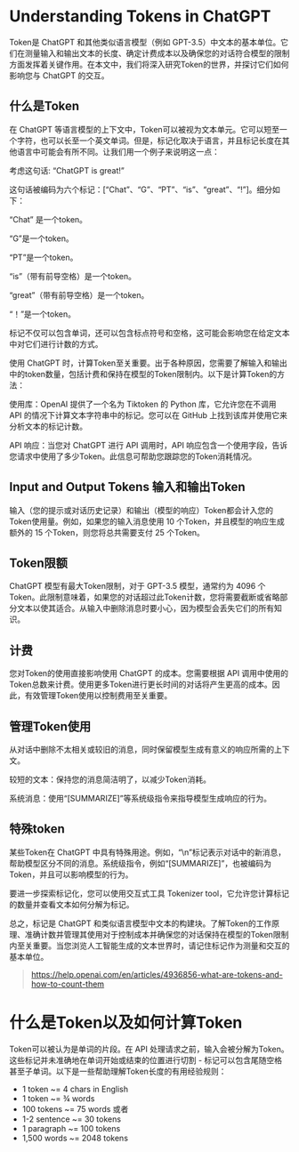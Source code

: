 # Understanding Tokens in ChatGPT

Token是 ChatGPT 和其他类似语言模型（例如 GPT-3.5）中文本的基本单位。它们在测量输入和输出文本的长度、确定计费成本以及确保您的对话符合模型的限制方面发挥着关键作用。在本文中，我们将深入研究Token的世界，并探讨它们如何影响您与 ChatGPT 的交互。

## 什么是Token

在 ChatGPT 等语言模型的上下文中，Token可以被视为文本单元。它可以短至一个字符，也可以长至一个英文单词。但是，标记化取决于语言，并且标记长度在其他语言中可能会有所不同。让我们用一个例子来说明这一点：

考虑这句话: “ChatGPT is great!”

这句话被编码为六个标记：[“Chat”、“G”、“PT”、“is”、“great”、“!”]。细分如下：

“Chat” 是一个token。

“G”是一个token。

“PT”是一个token。

“is”（带有前导空格）是一个token。

“great”（带有前导空格）是一个token。

“！”是一个token。

标记不仅可以包含单词，还可以包含标点符号和空格，这可能会影响您在给定文本中对它们进行计数的方式。

使用 ChatGPT 时，计算Token至关重要。出于各种原因，您需要了解输入和输出中的token数量，包括计费和保持在模型的Token限制内。以下是计算Token的方法：

使用库：OpenAI 提供了一个名为 Tiktoken 的 Python 库，它允许您在不调用 API 的情况下计算文本字符串中的标记。您可以在 GitHub 上找到该库并使用它来分析文本的标记计数。

API 响应：当您对 ChatGPT 进行 API 调用时，API 响应包含一个使用字段，告诉您请求中使用了多少Token。此信息可帮助您跟踪您的Token消耗情况。

## Input and Output Tokens 输入和输出Token

输入（您的提示或对话历史记录）和输出（模型的响应）Token都会计入您的Token使用量。例如，如果您的输入消息使用 10 个Token，并且模型的响应生成额外的 15 个Token，则您将总共需要支付 25 个Token。

## Token限额

ChatGPT 模型有最大Token限制，对于 GPT-3.5 模型，通常约为 4096 个Token。此限制意味着，如果您的对话超过此Token计数，您将需要截断或省略部分文本以使其适合。从输入中删除消息时要小心，因为模型会丢失它们的所有知识。

## 计费

您对Token的使用直接影响使用 ChatGPT 的成本。您需要根据 API 调用中使用的Token总数来计费。使用更多Token进行更长时间的对话将产生更高的成本。因此，有效管理Token使用以控制费用至关重要。

## 管理Token使用

从对话中删除不太相关或较旧的消息，同时保留模型生成有意义的响应所需的上下文。

较短的文本：保持您的消息简洁明了，以减少Token消耗。

系统消息：使用“[SUMMARIZE]”等系统级指令来指导模型生成响应的行为。

## 特殊token

某些Token在 ChatGPT 中具有特殊用途。例如，“\n”标记表示对话中的新消息，帮助模型区分不同的消息。系统级指令，例如“[SUMMARIZE]”，也被编码为Token，并且可以影响模型的行为。

要进一步探索标记化，您可以使用交互式工具 Tokenizer tool，它允许您计算标记的数量并查看文本如何分解为标记。

总之，标记是 ChatGPT 和类似语言模型中文本的构建块。了解Token的工作原理、准确计数并管理其使用对于控制成本并确保您的对话保持在模型的Token限制内至关重要。当您浏览人工智能生成的文本世界时，请记住标记作为测量和交互的基本单位。

> https://help.openai.com/en/articles/4936856-what-are-tokens-and-how-to-count-them

# 什么是Token以及如何计算Token

Token可以被认为是单词的片段。在 API 处理请求之前，输入会被分解为Token。这些标记并未准确地在单词开始或结束的位置进行切割 - 标记可以包含尾随空格甚至子单词。以下是一些帮助理解Token长度的有用经验规则：

- 1 token ~= 4 chars in English
- 1 token ~= ¾ words
- 100 tokens ~= 75 words
或者
- 1-2 sentence ~= 30 tokens
- 1 paragraph ~= 100 tokens
- 1,500 words ~= 2048 tokens

